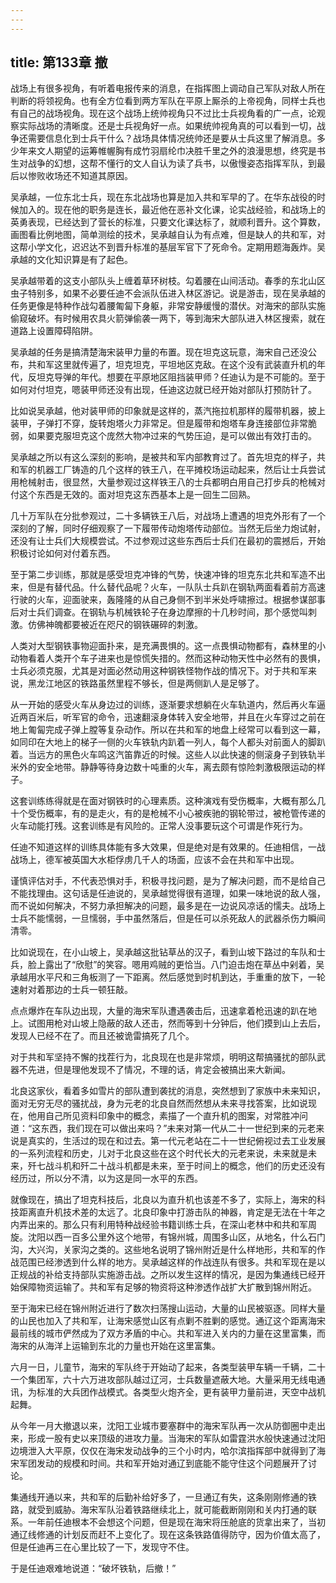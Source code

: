 ```yaml
---
---
---
```

title: 第133章 撤
---



战场上有很多视角，有听着电报传来的消息，在指挥图上调动自己军队对敌人所在判断的将领视角。也有全方位看到两方军队在平原上厮杀的上帝视角，同样士兵也有自己的战场视角。现在这个战场上统帅视角只不过比士兵视角看的广一点，论观察实际战场的清晰度。还是士兵视角好一点。如果统帅视角真的可以看到一切，战争还需要信息化到士兵干什么？战场具体情况统帅还是要从士兵这里了解消息。多少年来文人期望的运筹帷幄胸有成竹羽扇纶巾决胜千里之外的浪漫思想，终究是书生对战争的幻想，这帮不懂行的文人自认为读了兵书，以傲慢姿态指挥军队，到最后以惨败收场还不知道其原因。

吴承越，一位东北士兵，现在东北战场也算是加入共和军早的了。在华东战役的时候加入的。现在他的职务是连长，最近他在恶补文化课，论实战经验，和战场上的英勇表现，已经达到了营长的标准，只要文化课达标了，就顺利晋升。这个算数，画图看比例地图，简单测绘的技术，吴承越自认为有点难，但是缺人的共和军，对这帮小学文化，迟迟达不到晋升标准的基层军官下了死命令。定期用题海轰炸。吴承越的文化知识算是有了起色。

吴承越带着的这支小部队头上缠着草环树枝。勾着腰在山间活动。春季的东北山区虫子特别多，如果不必要任迪不会派队伍进入林区游记。说是游击，现在吴承越的任务更像是特种作战勾着腰匍匐下身躯，非常安静缓慢的潜伏。对海宋的部队实施偷窥破坏。有时候用农具火箭弹偷袭一两下，等到海宋大部队进入林区搜索，就在道路上设置障碍陷阱。

吴承越的任务是搞清楚海宋装甲力量的布置。现在坦克这玩意，海宋自己还没公布，共和军这里就传遍了，坦克坦克，平坦地区克敌。在这个没有武装直升机的年代，反坦克导弹的年代。想要在平原地区阻挡装甲师？任迪认为是不可能的。至于如何对付坦克，嗯装甲师还没有出现，任迪这边就已经开始对部队打预防针了。

比如说吴承越，他对装甲师的印象就是这样的，蒸汽拖拉机那样的履带机器，披上装甲，子弹打不穿，旋转炮塔火力非常足。但是履带和炮塔车身连接部位非常脆弱，如果要克服坦克这个庞然大物冲过来的气势压迫，是可以做出有效打击的。

吴承越之所以有这么深刻的影响，是被共和军内部教育过了。首先坦克的样子，共和军的机器工厂铸造的几个这样的铁王八，在平摊校场运动起来，然后让士兵尝试用枪械射击，很显然，大量参观过这样铁王八的士兵都明白用自己打步兵的枪械对付这个东西是无效的。面对坦克这东西基本上是一回生二回熟。

几十万军队在分批参观过，二十多辆铁王八后，对战场上遭遇的坦克外形有了一个深刻的了解，同时仔细观察了一下履带传动炮塔传动部位。当然无后坐力炮试射，还没有让士兵们大规模尝试。不过参观过这些东西后士兵们在最初的震撼后，开始积极讨论如何对付着东西。

至于第二步训练，那就是感受坦克冲锋的气势，快速冲锋的坦克东北共和军造不出来，但是有替代品。什么替代品呢？火车，一队队士兵趴在钢轨两面看着前方高速行驶的火车，迎面驶来，轰隆隆的从自己身侧不到半米处呼啸擦过。根据参谋部事后对士兵们调查。在钢轨与机械铁轮子在身边摩擦的十几秒时间，那个感觉叫刺激。仿佛神魄都要被近在咫尺的钢铁碾碎的刺激。

人类对大型钢铁事物迎面扑来，是充满畏惧的。这一点畏惧动物都有，森林里的小动物看着人类开个车子进来也是惊慌失措的。然而这种动物天性中必然有的畏惧，士兵必须克服，尤其是对面必然动用这种钢铁怪物作战的情况下。对于共和军来说，黑龙江地区的铁路虽然里程不够长，但是两侧趴人是足够了。

从一开始的感受火车从身边过的训练，逐渐要求想躺在火车轨道内，然后再火车逼近两百米后，听军官的命令，迅速翻滚身体转入安全地带，并且在火车穿过之前在地上匍匐完成子弹上膛等复杂动作。所以在共和军的地盘上经常可以看到这一幕，如同印在大地上的梯子一侧的火车铁轨内趴着一列人，每个人都头对前面人的脚趴着。当远方的黑色火车鸣这汽笛靠近的时候。这些人以此快速的侧滚身子到铁轨半米外的安全地带。静静等待身边数十吨重的火车，离去颇有惊险刺激极限运动的样子。

这套训练练得就是在面对钢铁时的心理素质。这种演戏有受伤概率，大概有那么几十个受伤概率，有的是走火，有的是枪械不小心被疾驰的钢轮带过，被枪管传递的火车动能打残。这套训练是有风险的。正常人没事要玩这个可谓是作死行为。

任迪不知道这样的训练具体能有多大效果，但是绝对是有效果的。任迪相信，一战战场上，德军被英国大水柜俘虏几千人的场面，应该不会在共和军中出现。

谨慎评估对手，不代表恐惧对手，积极寻找问题，是为了解决问题，而不是给自己不能找理由。这句话是任迪说的，吴承越觉得很有道理，如果一味地说的敌人强，而不说如何解决，不努力承担解决的问题，最多是在一边说风凉话的懦夫。战场上士兵不能懦弱，一旦懦弱，手中虽然落后，但是任可以杀死敌人的武器杀伤力瞬间清零。

比如说现在，在小山坡上，吴承越这批钻草丛的汉子，看到山坡下路过的车队和士兵，脸上露出了“欣慰”的笑容。嗯用鸡贼的更恰当。八门迫击炮在草丛中剁着，吴承越用水平尺和三角板测了一下距离。然后感觉到时机到达，手重重的放下，一轮速射对着那边的士兵一顿狂敲。

点点爆炸在车队边出现，大量的海宋军队遭遇袭击后，迅速拿着枪迅速的趴在地上。试图用枪对山坡上隐蔽的敌人还击，然而等到十分钟后，他们摸到山上去后，发现人已经不在了。而且还被诡雷搞死了几个。

对于共和军坚持不懈的找茬行为，北良现在也是非常烦，明明这帮搞骚扰的部队武器不先进，但是理他发现不了情况，不理的话，肯定会被搞出来大新闻。

北良这家伙，看着多如雪片的部队遭到袭扰的消息，突然想到了家族中未来知识，面对无穷无尽的骚扰战，身为元老的北良自然而然想从未来寻找答案，比如说现在，他用自己所见资料印象中的概念，素描了一个直升机的图案，对常胜冲问道：“这东西，我们现在可以做出来吗？”未来对第一代从二十一世纪到来的元老来说是真实的，生活过的现在和过去。第一代元老站在二十一世纪俯视过去工业发展的一系列流程和历史，儿对于北良这些在这个时代长大的元老来说，未来就是未来，歼七战斗机和歼二十战斗机都是未来，至于时间上的概念，他们的历史还没有经历过，所以分不清，以为这是同一水平的东西。

就像现在，搞出了坦克科技后，北良以为直升机也该差不多了，实际上，海宋的科技距离直升机技术差的太远了。北良印象中打游击队的神器，肯定是无法在十年之内弄出来的。那么只有利用特种战经验书籍训练士兵，在深山老林中和共和军周旋。沈阳以西一百多公里外这个地带，有锦州城，周围多山区，从地名，什么石门沟，大兴沟，关家沟之类的。这些地名说明了锦州附近是什么样地形，共和军的作战范围已经渗透到什么样的地方。吴承越这样的作战连队有很多。共和军现在是以正规战的补给支持部队实施游击战。之所以发生这样的情况，是因为集通线已经开始保障物资运输了。共和军有足够的物资将这种渗透作战扩大扩散到锦州附近。

至于海宋已经在锦州附近进行了数次扫荡搜山运动，大量的山民被驱逐。同样大量的山民也加入了共和军，让海宋感觉山区有点剿不胜剿的感觉。通辽这个距离海宋最前线的城市俨然成为了双方矛盾的中心。共和军进入关内的力量在这里富集，而海宋的从海洋上运输到东北的力量也开始在这里富集。

六月一日，儿童节，海宋的军队终于开始动了起来，各类型装甲车辆一千辆，二十一个集团军，六十六万进攻部队越过辽河，士兵数量遮蔽大地。大量采用无线电通讯，为标准的大兵团作战模式。各类型火炮齐全，更有装甲力量前进，天空中战机起舞。

从今年一月大撤退以来，沈阳工业城市要塞群中的海宋军队再一次从防御圈中走出来，形成一股有史以来顶级的进攻力量。当海宋的军队如雷霆洪水般快速通过沈阳边境泄入大平原，仅仅在海宋发动战争的三个小时内，哈尔滨指挥部中就得到了海宋军团发动的规模和时间。共和军开始对通辽到底能不能守住这个问题展开了讨论。

集通线开通以来，共和军的后勤补给好多了，一旦通辽有失，这条刚刚修通的铁路，就受到威胁。海宋军队沿着铁路继续北上，就可能截断刚刚和关内打通的联系。一年前任迪根本不会想这个问题，但是现在海宋将压舱底的货拿出来了，当初通辽线修通的计划反而赶不上变化了。现在这条铁路值得防守，因为价值太高了，但是任迪再三在心里比较了一下，发现守不住。

于是任迪艰难地说道：“破坏铁轨，后撤！”